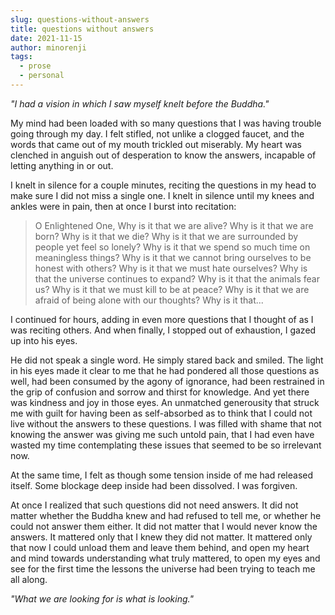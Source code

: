 ```yaml
---
slug: questions-without-answers
title: questions without answers
date: 2021-11-15
author: minorenji
tags:
  - prose
  - personal
---
```


*"I had a vision in which I saw myself knelt before the Buddha."*

My mind had been loaded with so many questions that I was having trouble going through my day. I felt stifled, not unlike a clogged faucet, and the words that came out of my mouth trickled out miserably. My heart was clenched in anguish out of desperation to know the answers, incapable of letting anything in or out.

I knelt in silence for a couple minutes, reciting the questions in my head to make sure I did not miss a single one. I knelt in silence until my knees and ankles were in pain, then at once I burst into recitation:

>O Enlightened One, Why is it that we are alive? Why is it that we are born? Why is it that we die? Why is it that we are surrounded by people yet feel so lonely? Why is it that we spend so much time on meaningless things? Why is it that we cannot bring ourselves to be honest with others? Why is it that we must hate ourselves? Why is that the universe continues to expand? Why is it that the animals fear us? Why is it that we must kill to be at peace? Why is it that we are afraid of being alone with our thoughts? Why is it that...

I continued for hours, adding in even more questions that I thought of as I was reciting others. And when finally, I stopped out of exhaustion, I gazed up into his eyes. 

He did not speak a single word. He simply stared back and smiled. The light in his eyes made it clear to me that he had pondered all those questions as well, had been consumed by the agony of ignorance, had been restrained in the grip of confusion and sorrow and thirst for knowledge. And yet there was kindness and joy in those eyes. An unmatched generousity that struck me with guilt for having been as self-absorbed as to think that I could not live without the answers to these questions. I was filled with shame that not knowing the answer was giving me such untold pain, that I had even have wasted my time contemplating these issues that seemed to be so irrelevant now. 

At the same time, I felt as though some tension inside of me had released itself. Some blockage deep inside had been dissolved. I was forgiven.

At once I realized that such questions did not need answers. It did not matter whether the Buddha knew and had refused to tell me, or whether he could not answer them either. It did not matter that I would never know the answers. It mattered only that I knew they did not matter. It mattered only that now I could unload them and leave them behind, and open my heart and mind towards understanding what truly mattered, to open my eyes and see for the first time the lessons the universe had been trying to teach me all along.


*"What we are looking for is what is looking."*